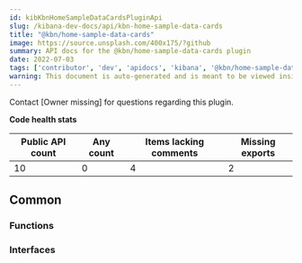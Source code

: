 ```yaml
---
id: kibKbnHomeSampleDataCardsPluginApi
slug: /kibana-dev-docs/api/kbn-home-sample-data-cards
title: "@kbn/home-sample-data-cards"
image: https://source.unsplash.com/400x175/?github
summary: API docs for the @kbn/home-sample-data-cards plugin
date: 2022-07-03
tags: ['contributor', 'dev', 'apidocs', 'kibana', '@kbn/home-sample-data-cards']
warning: This document is auto-generated and is meant to be viewed inside our experimental, new docs system. Reach out in #docs-engineering for more info.
---
```




Contact [Owner missing] for questions regarding this plugin.

**Code health stats**

| Public API count  | Any count | Items lacking comments | Missing exports |
|-------------------|-----------|------------------------|-----------------|
| 10 | 0 | 4 | 2 |

## Common

### Functions
<DocDefinitionList data={kbnHomeSampleDataCardsObj.common.functions}/>

### Interfaces
<DocDefinitionList data={kbnHomeSampleDataCardsObj.common.interfaces}/>


